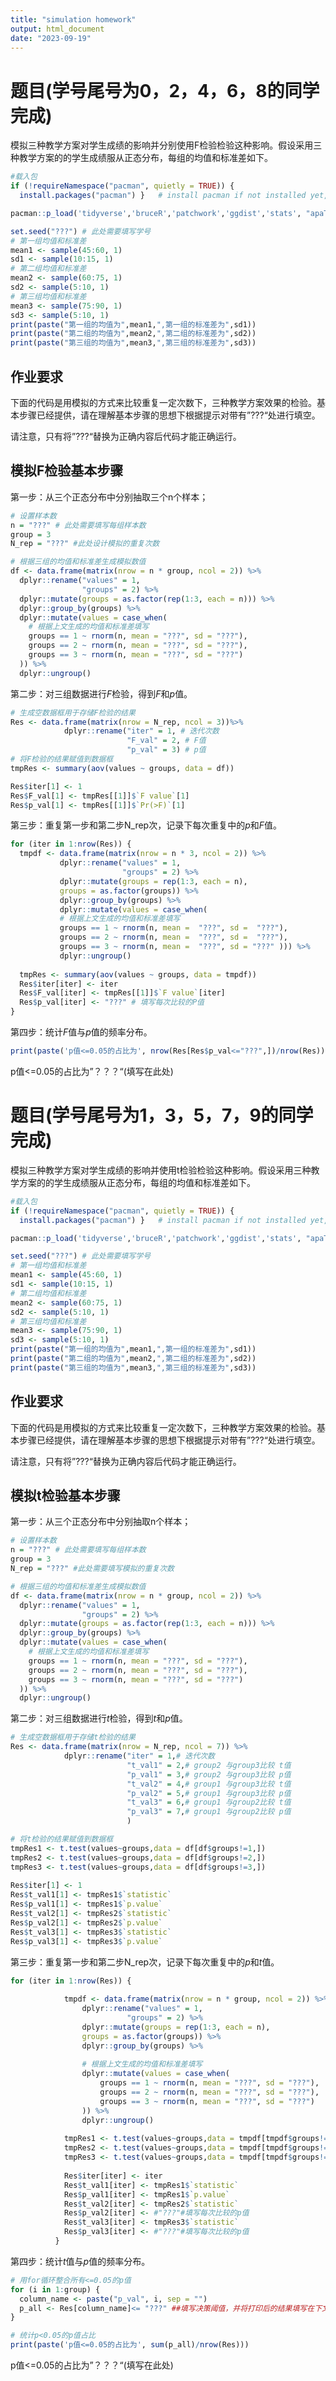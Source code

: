 ```yaml
---
title: "simulation homework"
output: html_document
date: "2023-09-19"
---
```





# 题目(学号尾号为0，2，4，6，8的同学完成)

模拟三种教学方案对学生成绩的影响并分别使用F检验检验这种影响。假设采用三种教学方案的的学生成绩服从正态分布，每组的均值和标准差如下。

```r
#载入包
if (!requireNamespace("pacman", quietly = TRUE)) {
  install.packages("pacman") }   # install pacman if not installed yet, it will be used for loading packages

pacman::p_load('tidyverse','bruceR','patchwork','ggdist','stats', "apaTables")
```

```r
set.seed("???") # 此处需要填写学号
# 第一组均值和标准差
mean1 <- sample(45:60, 1)
sd1 <- sample(10:15, 1)
# 第二组均值和标准差
mean2 <- sample(60:75, 1)
sd2 <- sample(5:10, 1)
# 第三组均值和标准差
mean3 <- sample(75:90, 1)
sd3 <- sample(5:10, 1)
print(paste("第一组的均值为",mean1,",第一组的标准差为",sd1))
print(paste("第二组的均值为",mean2,",第二组的标准差为",sd2))
print(paste("第三组的均值为",mean3,",第三组的标准差为",sd3))
```


## 作业要求

下面的代码是用模拟的方式来比较重复一定次数下，三种教学方案效果的检验。基本步骤已经提供，请在理解基本步骤的思想下根据提示对带有"???"处进行填空。

请注意，只有将"???"替换为正确内容后代码才能正确运行。




## 模拟F检验基本步骤

第一步：从三个正态分布中分别抽取三个n个样本；

```r
# 设置样本数
n = "???" # 此处需要填写每组样本数
group = 3 
N_rep = "???" #此处设计模拟的重复次数
```



```r
# 根据三组的均值和标准差生成模拟数值
df <- data.frame(matrix(nrow = n * group, ncol = 2)) %>%
  dplyr::rename("values" = 1,
                "groups" = 2) %>%
  dplyr::mutate(groups = as.factor(rep(1:3, each = n))) %>%
  dplyr::group_by(groups) %>%
  dplyr::mutate(values = case_when(
    # 根据上文生成的均值和标准差填写
    groups == 1 ~ rnorm(n, mean = "???", sd = "???"),
    groups == 2 ~ rnorm(n, mean = "???", sd = "???"),
    groups == 3 ~ rnorm(n, mean = "???", sd = "???")
  )) %>%
  dplyr::ungroup()
```




第二步：对三组数据进行*F*检验，得到$F$和$p$值。

```r
# 生成空数据框用于存储F检验的结果
Res <- data.frame(matrix(nrow = N_rep, ncol = 3))%>%
            dplyr::rename("iter" = 1, # 迭代次数
                          "F_val" = 2, # F值
                          "p_val" = 3) # p值
# 将F检验的结果赋值到数据框
tmpRes <- summary(aov(values ~ groups, data = df))

Res$iter[1] <- 1
Res$F_val[1] <- tmpRes[[1]]$`F value`[1]
Res$p_val[1] <- tmpRes[[1]]$`Pr(>F)`[1]
```


第三步：重复第一步和第二步N_rep次，记录下每次重复中的*p*和*F*值。

```r
for (iter in 1:nrow(Res)) {
  tmpdf <- data.frame(matrix(nrow = n * 3, ncol = 2)) %>%
           dplyr::rename("values" = 1,
                         "groups" = 2) %>%
           dplyr::mutate(groups = rep(1:3, each = n),
           groups = as.factor(groups)) %>%
           dplyr::group_by(groups) %>%
           dplyr::mutate(values = case_when(
           # 根据上文生成的均值和标准差填写
           groups == 1 ~ rnorm(n, mean =  "???", sd =  "???"),
           groups == 2 ~ rnorm(n, mean =  "???", sd =  "???"),
           groups == 3 ~ rnorm(n, mean =  "???", sd = "???" ))) %>%
           dplyr::ungroup()
              
  tmpRes <- summary(aov(values ~ groups, data = tmpdf))
  Res$iter[iter] <- iter
  Res$F_val[iter] <- tmpRes[[1]]$`F value`[iter]
  Res$p_val[iter] <- "???" # 填写每次比较的P值
}
```




第四步：统计*F*值与*p*值的频率分布。



```r
print(paste('p值<=0.05的占比为', nrow(Res[Res$p_val<="???",])/nrow(Res))) # 填写 决策阈值，并将打印后的结果填写在下文的"？？？"处
```
p值<=0.05的占比为"？？？"(填写在此处)





# 题目(学号尾号为1，3，5，7，9的同学完成)

模拟三种教学方案对学生成绩的影响并使用t检验检验这种影响。假设采用三种教学方案的的学生成绩服从正态分布，每组的均值和标准差如下。


```r
#载入包
if (!requireNamespace("pacman", quietly = TRUE)) {
  install.packages("pacman") }   # install pacman if not installed yet, it will be used for loading packages

pacman::p_load('tidyverse','bruceR','patchwork','ggdist','stats', "apaTables")
```

```r
set.seed("???") # 此处需要填写学号
# 第一组均值和标准差
mean1 <- sample(45:60, 1)
sd1 <- sample(10:15, 1)
# 第二组均值和标准差
mean2 <- sample(60:75, 1)
sd2 <- sample(5:10, 1)
# 第三组均值和标准差
mean3 <- sample(75:90, 1)
sd3 <- sample(5:10, 1)
print(paste("第一组的均值为",mean1,",第一组的标准差为",sd1))
print(paste("第二组的均值为",mean2,",第二组的标准差为",sd2))
print(paste("第三组的均值为",mean3,",第三组的标准差为",sd3))
```


## 作业要求

下面的代码是用模拟的方式来比较重复一定次数下，三种教学方案效果的检验。基本步骤已经提供，请在理解基本步骤的思想下根据提示对带有"???"处进行填空。

请注意，只有将"???"替换为正确内容后代码才能正确运行。



## 模拟t检验基本步骤

第一步：从三个正态分布中分别抽取n个样本；

```r
# 设置样本数
n = "???" # 此处需要填写每组样本数
group = 3 
N_rep = "???" #此处需要填写模拟的重复次数
```


```r
# 根据三组的均值和标准差生成模拟数值
df <- data.frame(matrix(nrow = n * group, ncol = 2)) %>%
  dplyr::rename("values" = 1,
                "groups" = 2) %>%
  dplyr::mutate(groups = as.factor(rep(1:3, each = n))) %>%
  dplyr::group_by(groups) %>%
  dplyr::mutate(values = case_when(
    # 根据上文生成的均值和标准差填写
    groups == 1 ~ rnorm(n, mean = "???", sd = "???"),
    groups == 2 ~ rnorm(n, mean = "???", sd = "???"),
    groups == 3 ~ rnorm(n, mean = "???", sd = "???")
  )) %>%
  dplyr::ungroup()
```


第二步：对三组数据进行*t*检验，得到$t$和$p$值。

```r
# 生成空数据框用于存储t检验的结果
Res <- data.frame(matrix(nrow = N_rep, ncol = 7)) %>%
            dplyr::rename("iter" = 1,# 迭代次数
                          "t_val1" = 2,# group2 与group3比较 t值
                          "p_val1" = 3,# group2 与group3比较 p值
                          "t_val2" = 4,# group1 与group3比较 t值
                          "p_val2" = 5,# group1 与group3比较 p值
                          "t_val3" = 6,# group1 与group2比较 t值
                          "p_val3" = 7,# group1 与group2比较 p值
                          ) 

# 将t检验的结果赋值到数据框
tmpRes1 <- t.test(values~groups,data = df[df$groups!=1,])
tmpRes2 <- t.test(values~groups,data = df[df$groups!=2,])
tmpRes3 <- t.test(values~groups,data = df[df$groups!=3,])
      
Res$iter[1] <- 1
Res$t_val1[1] <- tmpRes1$`statistic`
Res$p_val1[1] <- tmpRes1$`p.value`
Res$t_val2[1] <- tmpRes2$`statistic`
Res$p_val2[1] <- tmpRes2$`p.value`
Res$t_val3[1] <- tmpRes3$`statistic`
Res$p_val3[1] <- tmpRes3$`p.value`
```


第三步：重复第一步和第二步N_rep次，记录下每次重复中的*p*和*t*值。

```r
for (iter in 1:nrow(Res)) {
            
            tmpdf <- data.frame(matrix(nrow = n * group, ncol = 2)) %>%
                dplyr::rename("values" = 1,
                          "groups" = 2) %>%
                dplyr::mutate(groups = rep(1:3, each = n),
                groups = as.factor(groups)) %>%
                dplyr::group_by(groups) %>%
              
                # 根据上文生成的均值和标准差填写
                dplyr::mutate(values = case_when(
                    groups == 1 ~ rnorm(n, mean = "???", sd = "???"),
                    groups == 2 ~ rnorm(n, mean = "???", sd = "???"),
                    groups == 3 ~ rnorm(n, mean = "???", sd = "???")
                )) %>%
                dplyr::ungroup()
            
            tmpRes1 <- t.test(values~groups,data = tmpdf[tmpdf$groups!=1,])
            tmpRes2 <- t.test(values~groups,data = tmpdf[tmpdf$groups!=2,])
            tmpRes3 <- t.test(values~groups,data = tmpdf[tmpdf$groups!=3,])
      
            Res$iter[iter] <- iter
            Res$t_val1[iter] <- tmpRes1$`statistic`
            Res$p_val1[iter] <- tmpRes1$`p.value` 
            Res$t_val2[iter] <- tmpRes2$`statistic`
            Res$p_val2[iter] <- #"???"#填写每次比较的p值
            Res$t_val3[iter] <- tmpRes3$`statistic`
            Res$p_val3[iter] <- #"???"#填写每次比较的p值
          }
```


第四步：统计*t*值与*p*值的频率分布。


```r
# 用for循环整合所有<=0.05的p值
for (i in 1:group) {
  column_name <- paste("p_val", i, sep = "")
  p_all <- Res[column_name]<= "???" ##填写决策阈值，并将打印后的结果填写在下文的"？？？"处
}

# 统计p<0.05的p值占比
print(paste('p值<=0.05的占比为', sum(p_all)/nrow(Res))) 
```
p值<=0.05的占比为"？？？"(填写在此处)

